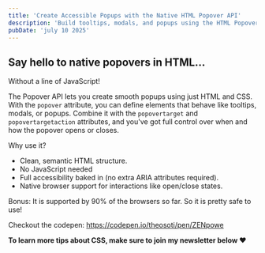 ```yaml
---
title: 'Create Accessible Popups with the Native HTML Popover API'
description: 'Build tooltips, modals, and popups using the HTML Popover API—no JavaScript needed, fully accessible, and widely supported.'
pubDate: 'july 10 2025'
---
```



<Picture
	src="/short/07-2025/native-popover-html.gif"
	alt="Example of a native HTML popover triggered with popovertarget, styled and functioning without JavaScript"
	width="400"
	height="600"
	style="margin: 2em auto 1em auto; display: block; border: 4px solid var(--border)"
/>

## Say hello to native popovers in HTML…

Without a line of JavaScript!

The Popover API lets you create smooth popups using just HTML and CSS.
With the `popover` attribute, you can define elements that behave like tooltips, modals, or popups.
Combine it with the `popovertarget` and `popovertargetaction` attributes, and you've got full control over when and how the popover opens or closes.

Why use it?

- Clean, semantic HTML structure.
- No JavaScript needed
- Full accessibility baked in (no extra ARIA attributes required).
- Native browser support for interactions like open/close states.

Bonus: It is supported by 90% of the browsers so far.
So it is pretty safe to use!

Checkout the codepen: https://codepen.io/theosoti/pen/ZENpowe

**To learn more tips about CSS, make sure to join my newsletter below ❤️**
